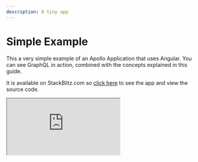 ```yaml
---
description: A tiny app
---
```


# Simple Example

This a very simple example of an Apollo Application that uses Angular. You can see GraphQL in action, combined with the concepts explained in this guide.

It is available on StackBlitz.com so [click here](https://stackblitz.com/edit/simple-apollo-angular-example) to see the app and view the source code.

<iframe src="https://stackblitz.com/edit/simple-apollo-angular-example?embed=1&file=main.ts" />
